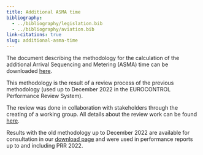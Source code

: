 ```yaml
---
title: Additional ASMA time
bibliography: 
  - ../bibliography/legislation.bib
  - ../bibliography/aviation.bib
link-citations: true
slug: additional-asma-time
---
```


The document describing the methodology for the calculation of the additional Arrival Sequencing and Metering (ASMA) time can be downloaded [here](/library/AddASMA_indicator_documentation_mar23.pdf).

This methodology is the result of a review process of the previous methodology (used up to December 2022 in the EUROCONTROL Performance Review System). 

The review was done in collaboration with stakeholders through the creating of a working group. All details about the review work can be found [here](/publications/studies/2022_11_17_prc_apt_cons/).

Results with the old methodology up to December 2022 are available for consultation in our [download page](/data/) and were used in performance reports up to and including PRR 2022.